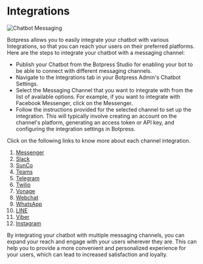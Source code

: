 # Integrations

![Chatbot Messaging](/docs/content/messaging-overview-banner.png)

Botpress allows you to easily integrate your chatbot with various Integrations, so that you can reach your users on their preferred platforms. Here are the steps to integrate your chatbot with a messaging channel:

- Publish your Chatbot from the Botpress Studio for enabling your bot to be able to connect with different messaging channels.
- Navigate to the Integrations tab in your Botpress Admin's Chatbot Settings.
- Select the Messaging Channel that you want to integrate with from the list of available options. For example, if you want to integrate with Facebook Messenger, click on the Messenger.
- Follow the instructions provided for the selected channel to set up the integration. This will typically involve creating an account on the channel's platform, generating an access token or API key, and configuring the integration settings in Botpress.

Click on the following links to know more about each channel integration.

1. [Messenger](../../../cloud/channels/messenger)
2. [Slack](../../../cloud/channels/slack)
3. [SunCo](../../../cloud/channels/sunco)
4. [Teams](../../../cloud/channels/teams)
5. [Telegram](../../../cloud/channels/telegram)
6. [Twilio](../../../cloud/channels/twilio)
7. [Vonage](../../../cloud/channels/vonage)
8. [Webchat](../../../cloud/channels/webchat)
9. [WhatsApp](../../../cloud/channels/whatsapp)
10. [LINE](../../../cloud/channels/line)
11. [Viber](../../../cloud/channels/viber)
12. [Instagram](../../../cloud/channels/instagram)

By integrating your chatbot with multiple messaging channels, you can expand your reach and engage with your users wherever they are. This can help you to provide a more convenient and personalized experience for your users, which can lead to increased satisfaction and loyalty.
